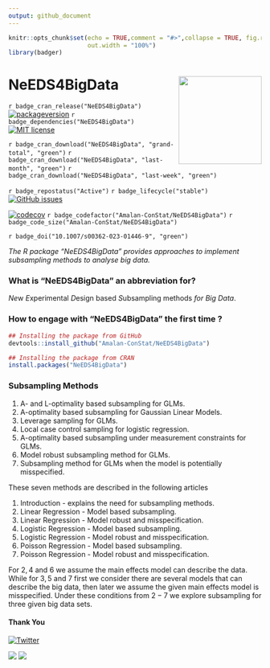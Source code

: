 ```yaml
---
output: github_document
---
```


```r
knitr::opts_chunk$set(echo = TRUE,comment = "#>",collapse = TRUE, fig.retina=2, fig.path = "man/figures/",
                      out.width = "100%")
library(badger)
```

# NeEDS4BigData <img src='man/figures/logo.png' align="right" height="175" width="165" />

<!-- badges: start -->

`r badge_cran_release("NeEDS4BigData")`
[![packageversion](https://img.shields.io/badge/Package%20version-1.0.0-orange.svg?style=flat-square)](commits/main)
`r badge_dependencies("NeEDS4BigData")`
[![MIT license](https://img.shields.io/badge/License-MIT-blue.svg)](https://lbesson.mit-license.org/)

`r badge_cran_download("NeEDS4BigData", "grand-total", "green")`
`r badge_cran_download("NeEDS4BigData", "last-month", "green")`
`r badge_cran_download("NeEDS4BigData", "last-week", "green")`

`r badge_repostatus("Active")`
`r badge_lifecycle("stable")`
[![GitHub issues](https://img.shields.io/github/issues/Amalan-ConStat/NeEDS4BigData.svg?style=popout)](https://github.com/Amalan-ConStat/NeEDS4BigData/issues)

[![codecov](https://codecov.io/gh/Amalan-ConStat/NeEDS4BigData/graph/badge.svg?token=UHFWYFPDSI)](https://codecov.io/gh/Amalan-ConStat/NeEDS4BigData)
`r badge_codefactor("Amalan-ConStat/NeEDS4BigData")`
`r badge_code_size("Amalan-ConStat/NeEDS4BigData")`

`r badge_doi("10.1007/s00362-023-01446-9", "green")`
<!-- badges: end -->

_The R package "NeEDS4BigData" provides approaches to implement subsampling methods to analyse big data._

### What is “NeEDS4BigData” an abbreviation for?

*Ne*w *E*xperimental *D*esign based *S*ubsampling methods *for Big Data*.

### How to engage with "NeEDS4BigData" the first time ? 

```r
## Installing the package from GitHub
devtools::install_github("Amalan-ConStat/NeEDS4BigData")

## Installing the package from CRAN
install.packages("NeEDS4BigData")
```

### Subsampling Methods

1. A- and L-optimality based subsampling for GLMs.
2. A-optimality based subsampling for Gaussian Linear Models.
3. Leverage sampling for GLMs.
4. Local case control sampling for logistic regression.
5. A-optimality based subsampling under measurement constraints for GLMs.
6. Model robust subsampling method for GLMs.
7. Subsampling method for GLMs when the model is potentially misspecified.

These seven methods are described in the following articles

1. Introduction - explains the need for subsampling methods.
2. Linear Regression - Model based subsampling.
3. Linear Regression - Model robust and misspecification.
4. Logistic Regression - Model based subsampling.
5. Logistic Regression - Model robust and misspecification. 
6. Poisson Regression - Model based subsampling.
7. Poisson Regression - Model robust and misspecification.

For $2,4$ and $6$ we assume the main effects model can describe the data. 
While for $3,5$ and $7$ first we consider there are several models that can describe the big data, then later we assume the given main effects model is misspecified. 
Under these conditions from $2-7$ we explore subsampling for three given big data sets.

#### Thank You

[![Twitter](https://img.shields.io/twitter/url/https/github.com/Amalan-ConStat/NeEDS4BigData.svg?style=social)](https://twitter.com/intent/tweet?text=Wow:&url=https%3A%2F%2Fgithub.com%2FAmalan-ConStat%2FNeEDS4BigData)

[ ![](https://img.shields.io/badge/LinkedIn-Amalan%20Mahendran-black.svg?style=flat) ]( https://www.linkedin.com/in/amalan-mahendran-72b86b37/)
[ ![](https://img.shields.io/badge/Research%20Gate-Amalan%20Mahendran-black.svg?style=flat) ]( https://www.researchgate.net/profile/Amalan_Mahendran )
